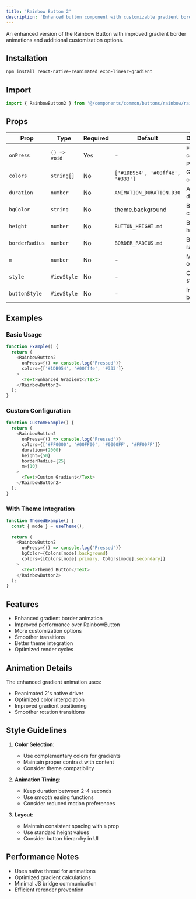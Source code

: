 ```yaml
---
title: 'Rainbow Button 2'
description: 'Enhanced button component with customizable gradient border animation'
---
```


An enhanced version of the Rainbow Button with improved gradient border animations and additional customization options.

## Installation

```bash
npm install react-native-reanimated expo-linear-gradient
```

## Import

```typescript
import { RainbowButton2 } from '@/components/common/buttons/rainbow/rainbow-button2';
```

## Props

| Prop | Type | Required | Default | Description |
|------|------|----------|---------|-------------|
| `onPress` | `() => void` | Yes | - | Function called when pressed |
| `colors` | `string[]` | No | `['#1DB954', '#00ff4e', '#333']` | Gradient colors array |
| `duration` | `number` | No | `ANIMATION_DURATION.D30` | Animation duration |
| `bgColor` | `string` | No | theme.background | Background color |
| `height` | `number` | No | `BUTTON_HEIGHT.md` | Button height |
| `borderRadius` | `number` | No | `BORDER_RADIUS.md` | Border radius |
| `m` | `number` | No | - | Margin override |
| `style` | `ViewStyle` | No | - | Container style |
| `buttonStyle` | `ViewStyle` | No | - | Inner button style |

## Examples

### Basic Usage

```typescript
function Example() {
  return (
    <RainbowButton2
      onPress={() => console.log('Pressed')}
      colors={['#1DB954', '#00ff4e', '#333']}
    >
      <Text>Enhanced Gradient</Text>
    </RainbowButton2>
  );
}
```

### Custom Configuration

```typescript
function CustomExample() {
  return (
    <RainbowButton2
      onPress={() => console.log('Pressed')}
      colors={['#FF0000', '#00FF00', '#0000FF', '#FF00FF']}
      duration={2000}
      height={50}
      borderRadius={25}
      m={10}
    >
      <Text>Custom Gradient</Text>
    </RainbowButton2>
  );
}
```

### With Theme Integration

```typescript
function ThemedExample() {
  const { mode } = useTheme();
  
  return (
    <RainbowButton2
      onPress={() => console.log('Pressed')}
      bgColor={Colors[mode].background}
      colors={[Colors[mode].primary, Colors[mode].secondary]}
    >
      <Text>Themed Button</Text>
    </RainbowButton2>
  );
}
```

## Features

- Enhanced gradient border animation
- Improved performance over RainbowButton
- More customization options
- Smoother transitions
- Better theme integration
- Optimized render cycles

## Animation Details

The enhanced gradient animation uses:
- Reanimated 2's native driver
- Optimized color interpolation
- Improved gradient positioning
- Smoother rotation transitions

## Style Guidelines

1. **Color Selection**:
   - Use complementary colors for gradients
   - Maintain proper contrast with content
   - Consider theme compatibility

2. **Animation Timing**:
   - Keep duration between 2-4 seconds
   - Use smooth easing functions
   - Consider reduced motion preferences

3. **Layout**:
   - Maintain consistent spacing with `m` prop
   - Use standard height values
   - Consider button hierarchy in UI

## Performance Notes

- Uses native thread for animations
- Optimized gradient calculations
- Minimal JS bridge communication
- Efficient rerender prevention